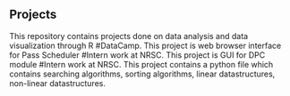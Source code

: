 ## Projects

<ProjectCard title="DataCamp R Projects" link="https://github.com/nikhil1006/Datacamp_R_projects" bg="linear-gradient(to right, #D4145A 0%, #FBB03B 100%)">
This repository contains projects done on data analysis and data visualization through R #DataCamp.
</ProjectCard>

<ProjectCard title="PSIDS" link="https://github.com/nikhil1006/PSIDS" bg="linear-gradient(to right, #33ccff 0%, #66ff66 100%)">
This project is web browser interface for Pass Scheduler #Intern work at NRSC.
</ProjectCard>

<ProjectCard title="Data Path Controller" link="https://github.com/nikhil1006/Data-Path-Controller" bg="linear-gradient(to right, #99ccff 0%, #ff99ff 100%)">
This project is GUI for DPC module #Intern work at NRSC.
</ProjectCard>

<ProjectCard title="Datastructures Python" link="https://github.com/nikhil1006/datastructures_python" bg="linear-gradient(to right, #ff99cc 0%, #ff3399 100%)">
This project contains a python file which contains searching algorithms,
sorting algorithms,
linear datastructures,
non-linear datastructures.
</ProjectCard>